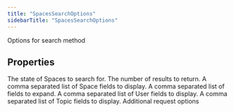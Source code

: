 ```yaml
---
title: "SpacesSearchOptions"
sidebarTitle: "SpacesSearchOptions"
---
```


Options for search method

## Properties

<ParamField name="state" type="string">
The state of Spaces to search for.
</ParamField>





<ParamField name="maxResults" type="number">
The number of results to return.
</ParamField>





<ParamField name="spacefields" type="string[]">
A comma separated list of Space fields to display.
</ParamField>





<ParamField name="expansions" type="string[]">
A comma separated list of fields to expand.
</ParamField>





<ParamField name="userfields" type="string[]">
A comma separated list of User fields to display.
</ParamField>





<ParamField name="topicfields" type="string[]">
A comma separated list of Topic fields to display.
</ParamField>





<ParamField name="requestOptions" type="[RequestOptions](/xdks/typescript/reference/interfaces/RequestOptions)">
Additional request options
</ParamField>




